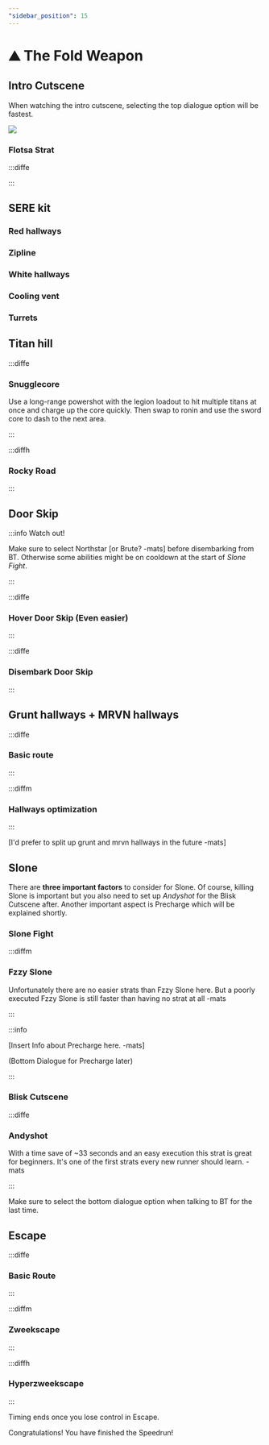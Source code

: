 ```yaml
---
"sidebar_position": 15
---
```



# ⛰️ The Fold Weapon

## Intro Cutscene

When watching the intro cutscene, selecting the top dialogue option will be fastest. 

![](img\KhJnqAe4kW.png)

### Flotsa Strat

:::diffe

<YouTube youTubeId="-TPsQlXs4uM"/>

:::

## SERE kit

### Red hallways

### Zipline

### White hallways

### Cooling vent

### Turrets



## Titan hill

:::diffe 

### Snugglecore

Use a long-range powershot with the legion loadout to hit multiple titans at once and charge up the core quickly. Then swap to ronin and use the sword core to dash to the next area.

<YouTube youTubeId="L2kx0yvTu6Q"/>

:::

:::diffh

### Rocky Road

:::

## Door Skip

:::info Watch out!

Make sure to select Northstar [or Brute? -mats] before disembarking from BT. Otherwise some abilities might be on cooldown at the start of *Slone Fight*. 

:::

:::diffe

### Hover Door Skip (Even easier)

<YouTube youTubeId="YjQ-OjKD6U8"/>

:::

:::diffe

### Disembark Door Skip

:::


## Grunt hallways + MRVN hallways

:::diffe

### Basic route

<YouTube youTubeId="q72F9TxfvB4"/>

:::

:::diffm

### Hallways optimization

:::

[I'd prefer to split up grunt and mrvn hallways in the future -mats]

## Slone

There are **three important factors** to consider for Slone. Of course, killing Slone is important but you also need to set up *Andyshot* for the Blisk Cutscene after. Another important aspect is Precharge which will be explained shortly. 

### Slone Fight

:::diffm

### Fzzy Slone

<YouTube youTubeId="2uz8o5i1LOU"/>

Unfortunately there are no easier strats than Fzzy Slone here. But a poorly executed Fzzy Slone is still faster than having no strat at all -mats

:::

:::info 

[Insert Info about Precharge here. -mats]

(Bottom Dialogue for Precharge later)

:::

### Blisk Cutscene

:::diffe

### Andyshot


<YouTube youTubeId="I3Nh7qv3eOI"/>

With a time save of ~33 seconds and an easy execution this strat is great for beginners. It's one of the first strats every new runner should learn. -mats

:::

Make sure to select the bottom dialogue option when talking to BT for the last time.


## Escape

:::diffe

### Basic Route

:::

:::diffm

### Zweekscape

:::

:::diffh

### Hyperzweekscape

<YouTube youTubeId="LaMjDevVy6c"/>

:::


Timing ends once you lose control in Escape. 

Congratulations! You have finished the Speedrun!
